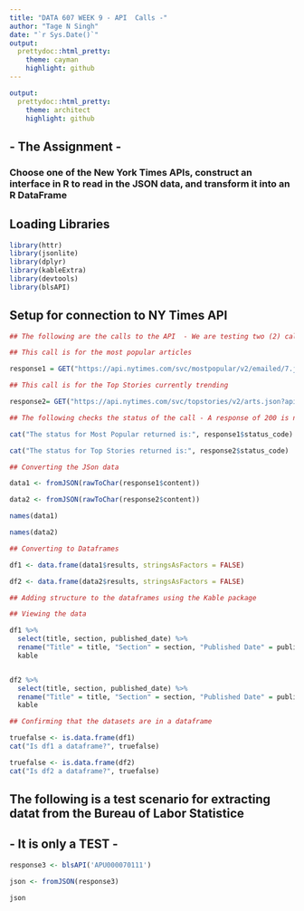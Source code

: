 ```yaml
---
title: "DATA 607 WEEK 9 - API  Calls -"
author: "Tage N Singh"
date: "`r Sys.Date()`"
output:
  prettydoc::html_pretty:
    theme: cayman
    highlight: github
---
```



```yaml
output:
  prettydoc::html_pretty:
    theme: architect
    highlight: github
```

##   -   The Assignment   -    
### Choose one of the New York Times APIs, construct an interface in R to read in the JSON data, and transform it into an R DataFrame


## Loading Libraries

```r

library(httr)
library(jsonlite)
library(dplyr)
library(kableExtra)
library(devtools)
library(blsAPI)

```


## Setup for connection to NY Times API


```r

## The following are the calls to the API  - We are testing two (2) calls

## This call is for the most popular articles

response1 = GET("https://api.nytimes.com/svc/mostpopular/v2/emailed/7.json?api-key=ZYSmVxxjIrQ4Hk2wiWUUZCUcaslz3Q8n")

## This call is for the Top Stories currently trending

response2= GET("https://api.nytimes.com/svc/topstories/v2/arts.json?api-key=ZYSmVxxjIrQ4Hk2wiWUUZCUcaslz3Q8n")

## The following checks the status of the call - A response of 200 is normal - 

cat("The status for Most Popular returned is:", response1$status_code)

cat("The status for Top Stories returned is:", response2$status_code)

## Converting the JSon data

data1 <- fromJSON(rawToChar(response1$content))

data2 <- fromJSON(rawToChar(response2$content))

names(data1)

names(data2)

## Converting to Dataframes

df1 <- data.frame(data1$results, stringsAsFactors = FALSE)

df2 <- data.frame(data2$results, stringsAsFactors = FALSE)

## Adding structure to the dataframes using the Kable package

## Viewing the data

df1 %>% 
  select(title, section, published_date) %>% 
  rename("Title" = title, "Section" = section, "Published Date" = published_date) %>% 
  kable


df2 %>% 
  select(title, section, published_date) %>% 
  rename("Title" = title, "Section" = section, "Published Date" = published_date) %>% 
  kable

## Confirming that the datasets are in a dataframe

truefalse <- is.data.frame(df1)
cat("Is df1 a dataframe?", truefalse)

truefalse <- is.data.frame(df2)
cat("Is df2 a dataframe?", truefalse)

```

## The following is a test scenario for extracting datat from the Bureau of Labor Statistice
## - It is only a TEST - 

```r

response3 <- blsAPI('APU000070111')

json <- fromJSON(response3) 

json


```




